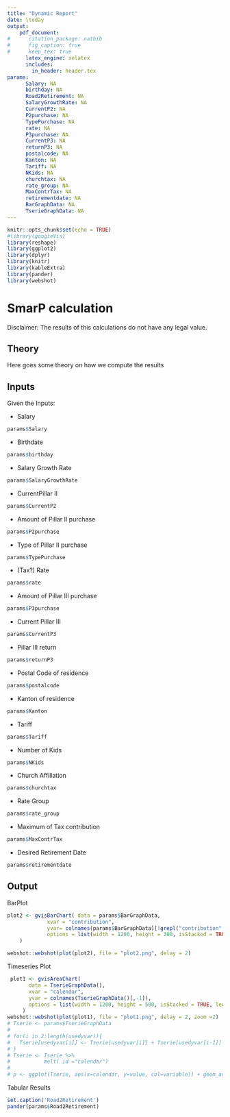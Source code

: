 ```yaml
---
title: "Dynamic Report"
date: \today
output: 
    pdf_document:
#      citation_package: natbib
#      fig_caption: true
#      keep_tex: true
      latex_engine: xelatex
      includes:
        in_header: header.tex
params:
      Salary: NA
      birthday: NA
      Road2Retirement: NA
      SalaryGrowthRate: NA
      CurrentP2: NA
      P2purchase: NA
      TypePurchase: NA
      rate: NA
      P3purchase: NA
      CurrentP3: NA
      returnP3: NA
      postalcode: NA
      Kanton: NA
      Tariff: NA
      NKids: NA
      churchtax: NA
      rate_group: NA
      MaxContrTax: NA
      retirementdate: NA
      BarGraphData: NA
      TserieGraphData: NA
---
```


```r
knitr::opts_chunk$set(echo = TRUE)
#library(googleVis)
library(reshape)
library(ggplot2)
library(dplyr)
library(knitr)
library(kableExtra)
library(pander)
library(webshot)
```


# SmarP calculation


Disclaimer: The results of this calculations do not have any legal value.

## Theory

Here goes some theory on how we compute the results

## Inputs

Given the Inputs:

* Salary

```r
params$Salary
```

* Birthdate

```r
params$birthday
```

* Salary Growth Rate
```r
params$SalaryGrowthRate
```

* CurrentPillar II

```r
params$CurrentP2
```

* Amount of Pillar II purchase

```r
params$P2purchase
```

* Type of Pillar II purchase

```r
params$TypePurchase
```

* (Tax?) Rate

```r
params$rate
```

* Amount of Pillar III purchase

```r
params$P3purchase
```

* Current Pillar III

```r
params$CurrentP3
```

* Pillar III return

```r
params$returnP3
```

* Postal Code of residence

```r
params$postalcode
```

* Kanton of residence

```r
params$Kanton
```

* Tariff

```r
params$Tariff
```

* Number of Kids

```r
params$NKids
```

* Church Affiliation
```r
params$churchtax
```

* Rate Group
```r
params$rate_group
```

* Maximum of Tax contribution

```r
params$MaxContrTax
```

* Desired Retirement Date

```r
params$retirementdate
```


## Output

BarPlot

```r
plot2 <- gvisBarChart( data = params$BarGraphData,
             xvar = "contribution",
             yvar= colnames(params$BarGraphData)[!grepl("contribution", colnames(params$BarGraphData))],
             options = list(width = 1200, height = 300, isStacked = TRUE, vAxes = "[{minValue:0}]", legend = "none")
    )

webshot::webshot(plot(plot2), file = "plot2.png", delay = 2)
```


<!-- ```{r, echo=FALSE} -->
<!-- BarGraphData <- as.data.frame( params$BarGraphData) -->
<!-- yvar= c("DirectP2", "ReturnP2", "DirectP3", "ReturnP3", "DirectTax", "ReturnTax") -->
<!-- usedyvar<- colnames(BarGraphData)[colnames(BarGraphData) %in% yvar] -->
<!-- bardata <- BarGraphData %>% select(c(usedyvar, "contribution")) -->
<!-- bardata <- bardata %>%  melt( id ="contribution") %>% select(c(variable, value)) -->
<!-- bar <- ggplot(bardata, aes(x=1, y=value, fill=variable)) + geom_bar(stat="identity", -->
<!--             position = position_fill(reverse = TRUE)) + coord_flip() + labs(x="", y="percentage %", fill="contribution") -->
<!-- ``` -->

<!-- ```{r} -->
<!-- plot(bar) -->
<!-- ``` -->

Timeseries Plot

```r
 plot1 <- gvisAreaChart(
       data = TserieGraphData(),
       xvar = "calendar",
       yvar = colnames(TserieGraphData()[,-1]),
       options = list(width = 1200, height = 500, isStacked = TRUE, legend = "bottom")
     )
webshot::webshot(plot(plot1), file = "plot1.png", delay = 2, zoom =2)
# Tserie <- params$TserieGraphData
# 
# for(i in 2:length(usedyvar)){
#   Tserie[usedyvar[i]] <- Tserie[usedyvar[i]] + Tserie[usedyvar[i-1]]
# }
# Tserie <- Tserie %>%
#           melt( id ="calendar")
# 
# p <- ggplot(Tserie, aes(x=calendar, y=value, col=variable)) + geom_area(aes(fill=variable)) + xlab("years")
```


Tabular Results

<!-- ```{r} -->
<!-- kable(params$Road2Retirement,  format = "latex", booktabs = TRUE, caption = "Time progress of Retirement Pension Fund")  %>% -->
<!--           kable_styling(latex_options = "scale_down") -->
<!-- ``` -->

```r
set.caption('Road2Retirement')
pander(params$Road2Retirement)
```